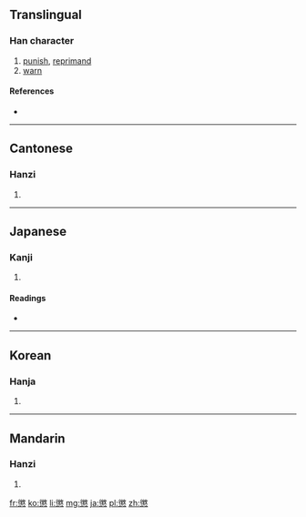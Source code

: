 {{also|惩}}
==Translingual==

===Han character===
{{Han char|rn=61|rad=心|as=15|sn=19|four=2833<sub>4</sub>|canj=竹大心 (HKP), X竹大心 (XHKP)}}

# [[punish]], [[reprimand]]
# [[warn]]

====References====
* {{Han ref|kx=0407.440|dkj=11399|dj=0748.290|hdz=42366.060|uh=61F2|ud=25074|bh=C367|bd=50023}}

----

==Cantonese==

===Hanzi===
{{yue-hanzi|jyut=|y=ching4|sim=惩}}

# {{defn|lang=yue|sort=心15}}

----

==Japanese==

===Kanji===
{{ja-kanji|grade=c|rs=心15}}

# {{defn|lang=ja|sort=心15}}

====Readings====
* {{ja-readings|on=[[ちょう]] (chō)|kun=[[こらす]] (korasu), [[こりる]] (koriru), [[こらしめる]] (korashimeru)}}

----

==Korean==

===Hanja===
{{ko-hanja|hangeul=징|eumhun=|rv=jing|mr=ching|y=cing}}

# {{defn|lang=ko|sort=心15}}

----

==Mandarin==

===Hanzi===
{{cmn-hanzi|sim=惩|pin=[[chéng]] ([[cheng2]])|wg=ch'eng<sup>2</sup>}}

# {{defn|lang=cmn|sort=心15}}

[[fr:懲]]
[[ko:懲]]
[[li:懲]]
[[mg:懲]]
[[ja:懲]]
[[pl:懲]]
[[zh:懲]]